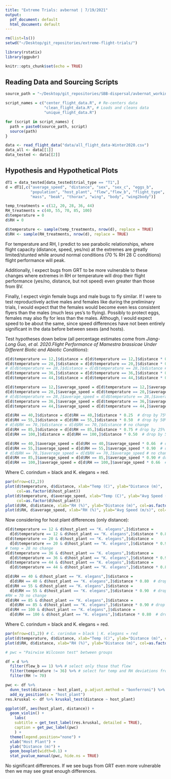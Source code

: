 ```yaml
---
title: "Extreme Trials: avbernat | 7/19/2021"
output:
  pdf_document: default
  html_document: default
---
```


```r
rm(list=ls())
setwd("~/Desktop/git_repositories/extreme-flight-trials/")

library(rstatix)
library(ggpubr)

knitr::opts_chunk$set(echo = TRUE)
```

## Reading Data and Sourcing Scripts

```r
source_path = "~/Desktop/git_repositories/SBB-dispersal/avbernat_working_on/Rsrc/"

script_names = c("center_flight_data.R", # Re-centers data 
                 "clean_flight_data.R", # Loads and cleans data
                 "unique_flight_data.R")

for (script in script_names) { 
  path = paste0(source_path, script)
  source(path) 
}

data <- read_flight_data("data/all_flight_data-Winter2020.csv")
data_all <- data[[1]]
data_tested <- data[[2]]
```

## Hypothesis and Hypothetical Plots

```r
dT1 = data_tested[data_tested$trial_type == "T1",]
d = dT1[,c("average_speed", "distance", "sex", "sex_c", "eggs_b",
           "population", "host_plant", "flew","flew_b", "flight_type", 
           "mass", "beak", "thorax", "wing", "body", "wing2body")]
```

```r
temp_treatments = c(12, 20, 28, 36, 44)
RH_treatments = c(40, 55, 70, 85, 100)
d$temperature = 0
d$RH = 0

d$temperature <- sample(temp_treatments, nrow(d), replace = TRUE)
d$RH <- sample(RH_treatments, nrow(d), replace = TRUE)
```

For temperature and RH, I predict to see parabolic relationships, where flight capacity (distance, speed, yes/no) at the extremes are greatly limited/stunted while around normal conditions (70 % RH 28 C conditions) flight performance will peak. 

Additionally, I expect bugs from GRT to be more vulnerable to these changes where extremes in RH or temperature will drop their flight performance (yes/no, distance, but not speed) even greater than those from BV.

Finally, I expect virgin female bugs and male bugs to fly similar. If I were to test reproductively active males and females like during the preliminary trials, I would expect that the females would become even less consistent flyers than the males (much less yes's to flying). Possibly to protect eggs, females may also fly for less than the males. Although, I would expect speed to be about the same, since speed differences have not been entirely significant in the data before between sexes (and hosts). 

Test hypotheses down below (all percentage estimates come from *Jiang-Long Guo, et al. 2020.Flight Performance of Mamestra brassicae Under Different Biotic and Abiotic Conditions*):

```r
d[d$temperature == 12,]$distance = d[d$temperature == 12,]$distance * 0.25  # drop by 75%
d[d$temperature == 20,]$distance = d[d$temperature == 20,]$distance * 0.50  # drop by 50%
# d[d$temperature == 28,]$distance = d[d$temperature == 28,]$distance # no change
d[d$temperature == 36,]$distance = d[d$temperature == 36,]$distance * 0.75 # drop by 25%
d[d$temperature == 44,]$distance = d[d$temperature == 44,]$distance * 0.50  # drop by 50%
```

```r
d[d$temperature == 12,]$average_speed = d[d$temperature == 12,]$average_speed * 0.66  # drop by 33%
d[d$temperature == 20,]$average_speed = d[d$temperature == 20,]$average_speed * 0.90  # drop by 10%
# d[d$temperature == 28,]$average_speed = d[d$temperature == 28,]$average_speed # no change
d[d$temperature == 36,]$average_speed = d[d$temperature == 36,]$average_speed * 0.90 # drop by 10%
d[d$temperature == 44,]$average_speed = d[d$temperature == 44,]$average_speed * 0.66  # drop by 33%
```

```r
d[d$RH == 40,]$distance = d[d$RH == 40,]$distance * 0.25  # drop by 75%
d[d$RH == 55,]$distance = d[d$RH == 55,]$distance * 0.50  # drop by 50%
# d[d$RH == 70,]$distance = d[d$RH == 70,]$distance # no change
d[d$RH == 85,]$distance = d[d$RH == 85,]$distance * 0.75 # drop by 25%
d[d$RH == 100,]$distance = d[d$RH == 100,]$distance * 0.50  # drop by 50%
```

```r
d[d$RH == 40,]$average_speed = d[d$RH == 40,]$average_speed * 0.66  # drop by 33%
d[d$RH == 55,]$average_speed = d[d$RH == 55,]$average_speed * 0.90  # drop by 10%
# d[d$RH == 70,]$average_speed = d[d$RH == 70,]$average_speed # no change
d[d$RH == 85,]$average_speed = d[d$RH == 85,]$average_speed * 0.90 # drop by 10%
d[d$RH == 100,]$average_speed = d[d$RH == 100,]$average_speed * 0.66  # drop by 33%
```

Where C. corindum = black and K. elegans = red.

```r
par(mfrow=c(2,2))
plot(d$temperature, d$distance, xlab="Temp (C)", ylab="Distance (m)", 
     col=as.factor(d$host_plant))
plot(d$temperature, d$average_speed, xlab="Temp (C)", ylab="Avg Speed (m/s)",
     col=as.factor(d$host_plant))
plot(d$RH, d$distance, xlab="RH (%)", ylab="Distance (m)", col=as.factor(d$host_plant))
plot(d$RH, d$average_speed, xlab="RH (%)", ylab="Avg Speed (m/s)", col=as.factor(d$host_plant))
```

Now considering for host plant differences (only distance):

```r
d[d$temperature == 12 & d$host_plant == "K. elegans",]$distance = 
  d[d$temperature == 12 & d$host_plant == "K. elegans",]$distance * 0.80  # drop by additional 20%
d[d$temperature == 20 & d$host_plant == "K. elegans",]$distance = 
  d[d$temperature == 20 & d$host_plant == "K. elegans",]$distance * 0.90  # drop by additional 10%
# temp = 28 no change
d[d$temperature == 36 & d$host_plant == "K. elegans",]$distance = 
  d[d$temperature == 36 & d$host_plant == "K. elegans",]$distance * 0.90  # drop by additional 10%
d[d$temperature == 44 & d$host_plant == "K. elegans",]$distance = 
  d[d$temperature == 44 & d$host_plant == "K. elegans",]$distance * 0.80  # drop by additional 20%
```

```r
d[d$RH == 40 & d$host_plant == "K. elegans",]$distance = 
  d[d$RH == 40 & d$host_plant == "K. elegans",]$distance * 0.80  # drop by additional 20%
d[d$RH == 55 & d$host_plant == "K. elegans",]$distance = 
  d[d$RH == 55 & d$host_plant == "K. elegans",]$distance * 0.90  # drop by additional 10%
#RH = 70 no change
d[d$RH == 85 & d$host_plant == "K. elegans",]$distance = 
  d[d$RH == 85 & d$host_plant == "K. elegans",]$distance * 0.90 # drop by additional 10%
d[d$RH == 100 & d$host_plant == "K. elegans",]$distance = 
  d[d$RH == 100 & d$host_plant == "K. elegans",]$distance * 0.80  # drop by additional 20%
```

Where C. corindum = black and K. elegans = red.

```r
par(mfrow=c(1,2)) # C. corindum = black | K. elegans = red
plot(d$temperature, d$distance, xlab="Temp (C)", ylab="Distance (m)", col=as.factor(d$host_plant))
plot(d$RH, d$distance, xlab="RH (%)", ylab="Distance (m)", col=as.factor(d$host_plant))
```

```r
# pwc = "Pairwise Wilcoxon test" between groups

df = d %>% 
  filter(flew_b == 1) %>% # select only those that flew
  filter(temperature != 36) %>% # select for temp and RH deviations from normal
  filter(RH != 70)

pwc <- df %>%
  dunn_test(distance ~ host_plant, p.adjust.method = "bonferroni") %>%
  add_xy_position(x = "host_plant")
res.kruskal <- df %>% kruskal_test(distance ~ host_plant)

ggplot(df, aes(host_plant, distance)) + 
  geom_violin() +
    labs(
    subtitle = get_test_label(res.kruskal, detailed = TRUE), 
    caption = get_pwc_label(pwc)
    ) + 
  theme(legend.position="none") +
  xlab("Host Plant") +
  ylab("Distance (m)") +
  geom_boxplot(width=0.1) +
  stat_pvalue_manual(pwc, hide.ns = TRUE)
```

No significant differences. If we see bugs from GRT even more vulnerable then we may see great enough differences.













